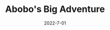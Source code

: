 ---
title: Abobo's Big Adventure
description: A beatemup game featuring iconic enemies from retro video games.
date: 2022-7-01
type: Flash
name: abobo
credits:
- Game by Newgrounds
---